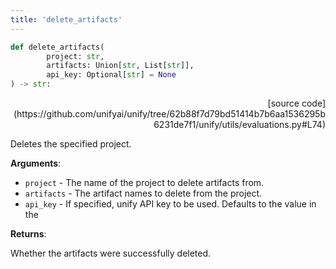 ```yaml
---
title: 'delete_artifacts'
---
```


```python
def delete_artifacts(
        project: str,
        artifacts: Union[str, List[str]],
        api_key: Optional[str] = None
) -> str:
```

<p align="right">[source code](https://github.com/unifyai/unify/tree/62b88f7d79bd51414b7b6aa1536295b6231de7f1/unify/utils/evaluations.py#L74)</p>

Deletes the specified project.

**Arguments**:

- `project` - The name of the project to delete artifacts from.
- `artifacts` - The artifact names to delete from the project.
- `api_key` - If specified, unify API key to be used. Defaults to the value in the



**Returns**:

Whether the artifacts were successfully deleted.